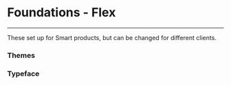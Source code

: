 
<Meta title="Design System/2. Foundations/Flex" />

# Foundations - Flex
---

These set up for Smart products, but can be changed for different clients.

### Themes


### Typeface